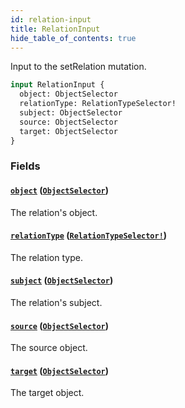 ```yaml
---
id: relation-input
title: RelationInput
hide_table_of_contents: true
---
```



Input to the setRelation mutation.

```graphql
input RelationInput {
  object: ObjectSelector
  relationType: RelationTypeSelector!
  subject: ObjectSelector
  source: ObjectSelector
  target: ObjectSelector
}
```


### Fields

#### [`object`](#) ([`ObjectSelector`](/docs/directory-api-reference/schema/objects/inputs/object-selector))

The relation's object.


#### [`relationType`](#) ([`RelationTypeSelector!`](/docs/directory-api-reference/schema/relation-types/inputs/relation-type-selector))

The relation type.


#### [`subject`](#) ([`ObjectSelector`](/docs/directory-api-reference/schema/objects/inputs/object-selector))

The relation's subject.


#### [`source`](#) ([`ObjectSelector`](/docs/directory-api-reference/schema/objects/inputs/object-selector))

The source object.


#### [`target`](#) ([`ObjectSelector`](/docs/directory-api-reference/schema/objects/inputs/object-selector))

The target object.




